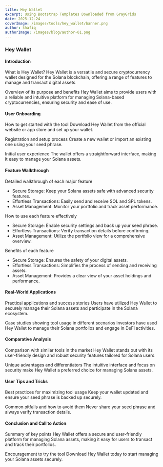 ```yaml
---
title: Hey Wallet
excerpt: Using Bootstrap Templates Downloaded from GrayGrids
date: 2025-12-24
coverImage: /images/tools/hey_wallet/banner.png
author: Shafiq
authorImage: /images/blog/author-01.png
---
```

### Hey Wallet

#### Introduction

What is Hey Wallet? Hey Wallet is a versatile and secure cryptocurrency wallet designed for the Solana blockchain, offering a range of features to manage and transact digital assets.

Overview of its purpose and benefits Hey Wallet aims to provide users with a reliable and intuitive platform for managing Solana-based cryptocurrencies, ensuring security and ease of use.

#### User Onboarding

How to get started with the tool Download Hey Wallet from the official website or app store and set up your wallet.

Registration and setup process Create a new wallet or import an existing one using your seed phrase.

Initial user experience The wallet offers a straightforward interface, making it easy to manage your Solana assets.

#### Feature Walkthrough

Detailed walkthrough of each major feature

-   Secure Storage: Keep your Solana assets safe with advanced security features.
-   Effortless Transactions: Easily send and receive SOL and SPL tokens.
-   Asset Management: Monitor your portfolio and track asset performance.

How to use each feature effectively

-   Secure Storage: Enable security settings and back up your seed phrase.
-   Effortless Transactions: Verify transaction details before confirming.
-   Asset Management: Utilize the portfolio view for a comprehensive overview.

Benefits of each feature

-   Secure Storage: Ensures the safety of your digital assets.
-   Effortless Transactions: Simplifies the process of sending and receiving assets.
-   Asset Management: Provides a clear view of your asset holdings and performance.

#### Real-World Applications

Practical applications and success stories Users have utilized Hey Wallet to securely manage their Solana assets and participate in the Solana ecosystem.

Case studies showing tool usage in different scenarios Investors have used Hey Wallet to manage their Solana portfolios and engage in DeFi activities.

#### Comparative Analysis

Comparison with similar tools in the market Hey Wallet stands out with its user-friendly design and robust security features tailored for Solana users.

Unique advantages and differentiators The intuitive interface and focus on security make Hey Wallet a preferred choice for managing Solana assets.

#### User Tips and Tricks

Best practices for maximizing tool usage Keep your wallet updated and ensure your seed phrase is backed up securely.

Common pitfalls and how to avoid them Never share your seed phrase and always verify transaction details.

#### Conclusion and Call to Action

Summary of key points Hey Wallet offers a secure and user-friendly platform for managing Solana assets, making it easy for users to transact and track their portfolios.

Encouragement to try the tool Download Hey Wallet today to start managing your Solana assets securely.